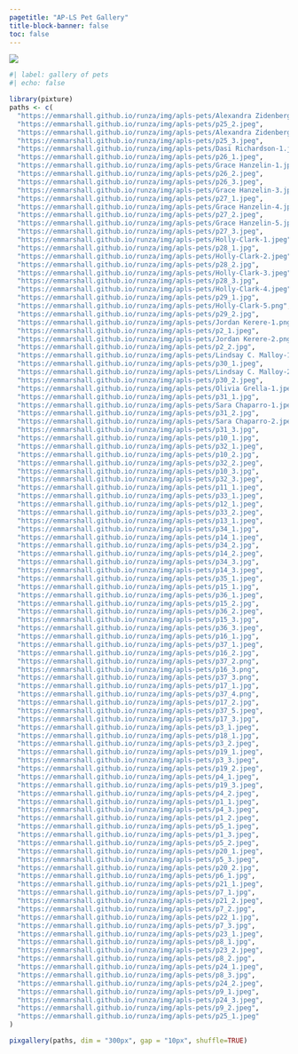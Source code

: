 ```yaml
---
pagetitle: "AP-LS Pet Gallery"
title-block-banner: false
toc: false
---
```


::: column-page



:::

::: column-screen
[![](pets-banner.png){fig-alt="Banner photo with the text \"The Pets of the American Psychology-Law Society APA (Div 41) and then on the right side a photo of a pitbull wearing sunglasses and a fashion scarf."}](../index.html)
```r
#| label: gallery of pets
#| echo: false

library(pixture)
paths <- c(
  "https://emmarshall.github.io/runza/img/apls-pets/Alexandra Zidenberg-1.jpg", 
  "https://emmarshall.github.io/runza/img/apls-pets/p25_2.jpeg",
  "https://emmarshall.github.io/runza/img/apls-pets/Alexandra Zidenberg-2.jpg", 
  "https://emmarshall.github.io/runza/img/apls-pets/p25_3.jpeg",
  "https://emmarshall.github.io/runza/img/apls-pets/Dasi Richardson-1.jpeg", 
  "https://emmarshall.github.io/runza/img/apls-pets/p26_1.jpeg",
  "https://emmarshall.github.io/runza/img/apls-pets/Grace Hanzelin-1.jpeg", 
  "https://emmarshall.github.io/runza/img/apls-pets/p26_2.jpeg",
  "https://emmarshall.github.io/runza/img/apls-pets/p26_3.jpeg",
  "https://emmarshall.github.io/runza/img/apls-pets/Grace Hanzelin-3.jpeg", 
  "https://emmarshall.github.io/runza/img/apls-pets/p27_1.jpeg",
  "https://emmarshall.github.io/runza/img/apls-pets/Grace Hanzelin-4.jpeg", 
  "https://emmarshall.github.io/runza/img/apls-pets/p27_2.jpeg",
  "https://emmarshall.github.io/runza/img/apls-pets/Grace Hanzelin-5.jpeg", 
  "https://emmarshall.github.io/runza/img/apls-pets/p27_3.jpeg",
  "https://emmarshall.github.io/runza/img/apls-pets/Holly-Clark-1.jpeg", 
  "https://emmarshall.github.io/runza/img/apls-pets/p28_1.jpg",
  "https://emmarshall.github.io/runza/img/apls-pets/Holly-Clark-2.jpeg", 
  "https://emmarshall.github.io/runza/img/apls-pets/p28_2.jpg",
  "https://emmarshall.github.io/runza/img/apls-pets/Holly-Clark-3.jpeg", 
  "https://emmarshall.github.io/runza/img/apls-pets/p28_3.jpg",
  "https://emmarshall.github.io/runza/img/apls-pets/Holly-Clark-4.jpeg", 
  "https://emmarshall.github.io/runza/img/apls-pets/p29_1.jpg",
  "https://emmarshall.github.io/runza/img/apls-pets/Holly-Clark-5.png", 
  "https://emmarshall.github.io/runza/img/apls-pets/p29_2.jpg",
  "https://emmarshall.github.io/runza/img/apls-pets/Jordan Kerere-1.png", 
  "https://emmarshall.github.io/runza/img/apls-pets/p2_1.jpeg",
  "https://emmarshall.github.io/runza/img/apls-pets/Jordan Kerere-2.png", 
  "https://emmarshall.github.io/runza/img/apls-pets/p2_2.jpg",
  "https://emmarshall.github.io/runza/img/apls-pets/Lindsay C. Malloy-1.jpg", 
  "https://emmarshall.github.io/runza/img/apls-pets/p30_1.jpeg",
  "https://emmarshall.github.io/runza/img/apls-pets/Lindsay C. Malloy-2.jpg", 
  "https://emmarshall.github.io/runza/img/apls-pets/p30_2.jpeg",
  "https://emmarshall.github.io/runza/img/apls-pets/Olivia Grella-1.jpeg", 
  "https://emmarshall.github.io/runza/img/apls-pets/p31_1.jpg",
  "https://emmarshall.github.io/runza/img/apls-pets/Sara Chaparro-1.jpeg", 
  "https://emmarshall.github.io/runza/img/apls-pets/p31_2.jpg",
  "https://emmarshall.github.io/runza/img/apls-pets/Sara Chaparro-2.jpeg", 
  "https://emmarshall.github.io/runza/img/apls-pets/p31_3.jpg",
  "https://emmarshall.github.io/runza/img/apls-pets/p10_1.jpg", 
  "https://emmarshall.github.io/runza/img/apls-pets/p32_1.jpeg",
  "https://emmarshall.github.io/runza/img/apls-pets/p10_2.jpg", 
  "https://emmarshall.github.io/runza/img/apls-pets/p32_2.jpeg",
  "https://emmarshall.github.io/runza/img/apls-pets/p10_3.jpg", 
  "https://emmarshall.github.io/runza/img/apls-pets/p32_3.jpeg",
  "https://emmarshall.github.io/runza/img/apls-pets/p11_1.jpeg", 
  "https://emmarshall.github.io/runza/img/apls-pets/p33_1.jpeg",
  "https://emmarshall.github.io/runza/img/apls-pets/p12_1.jpeg", 
  "https://emmarshall.github.io/runza/img/apls-pets/p33_2.jpeg",
  "https://emmarshall.github.io/runza/img/apls-pets/p13_1.jpeg", 
  "https://emmarshall.github.io/runza/img/apls-pets/p34_1.jpg",
  "https://emmarshall.github.io/runza/img/apls-pets/p14_1.jpeg", 
  "https://emmarshall.github.io/runza/img/apls-pets/p34_2.jpg",
  "https://emmarshall.github.io/runza/img/apls-pets/p14_2.jpeg", 
  "https://emmarshall.github.io/runza/img/apls-pets/p34_3.jpg",
  "https://emmarshall.github.io/runza/img/apls-pets/p14_3.jpeg", 
  "https://emmarshall.github.io/runza/img/apls-pets/p35_1.jpeg",
  "https://emmarshall.github.io/runza/img/apls-pets/p15_1.jpg", 
  "https://emmarshall.github.io/runza/img/apls-pets/p36_1.jpeg",
  "https://emmarshall.github.io/runza/img/apls-pets/p15_2.jpg", 
  "https://emmarshall.github.io/runza/img/apls-pets/p36_2.jpeg",
  "https://emmarshall.github.io/runza/img/apls-pets/p15_3.jpg", 
  "https://emmarshall.github.io/runza/img/apls-pets/p36_3.jpeg",
  "https://emmarshall.github.io/runza/img/apls-pets/p16_1.jpg", 
  "https://emmarshall.github.io/runza/img/apls-pets/p37_1.jpeg",
  "https://emmarshall.github.io/runza/img/apls-pets/p16_2.jpg", 
  "https://emmarshall.github.io/runza/img/apls-pets/p37_2.png",
  "https://emmarshall.github.io/runza/img/apls-pets/p16_3.png", 
  "https://emmarshall.github.io/runza/img/apls-pets/p37_3.png",
  "https://emmarshall.github.io/runza/img/apls-pets/p17_1.jpg", 
  "https://emmarshall.github.io/runza/img/apls-pets/p37_4.png",
  "https://emmarshall.github.io/runza/img/apls-pets/p17_2.jpg", 
  "https://emmarshall.github.io/runza/img/apls-pets/p37_5.jpeg",
  "https://emmarshall.github.io/runza/img/apls-pets/p17_3.jpg", 
  "https://emmarshall.github.io/runza/img/apls-pets/p3_1.jpeg",
  "https://emmarshall.github.io/runza/img/apls-pets/p18_1.jpg", 
  "https://emmarshall.github.io/runza/img/apls-pets/p3_2.jpeg",
  "https://emmarshall.github.io/runza/img/apls-pets/p19_1.jpeg", 
  "https://emmarshall.github.io/runza/img/apls-pets/p3_3.jpeg",
  "https://emmarshall.github.io/runza/img/apls-pets/p19_2.jpeg", 
  "https://emmarshall.github.io/runza/img/apls-pets/p4_1.jpeg",
  "https://emmarshall.github.io/runza/img/apls-pets/p19_3.jpeg", 
  "https://emmarshall.github.io/runza/img/apls-pets/p4_2.jpeg",
  "https://emmarshall.github.io/runza/img/apls-pets/p1_1.jpeg", 
  "https://emmarshall.github.io/runza/img/apls-pets/p4_3.jpeg",
  "https://emmarshall.github.io/runza/img/apls-pets/p1_2.jpeg", 
  "https://emmarshall.github.io/runza/img/apls-pets/p5_1.jpeg",
  "https://emmarshall.github.io/runza/img/apls-pets/p1_3.jpeg", 
  "https://emmarshall.github.io/runza/img/apls-pets/p5_2.jpeg",
  "https://emmarshall.github.io/runza/img/apls-pets/p20_1.jpeg", 
  "https://emmarshall.github.io/runza/img/apls-pets/p5_3.jpeg",
  "https://emmarshall.github.io/runza/img/apls-pets/p20_2.jpg", 
  "https://emmarshall.github.io/runza/img/apls-pets/p6_1.jpg",
  "https://emmarshall.github.io/runza/img/apls-pets/p21_1.jpeg", 
  "https://emmarshall.github.io/runza/img/apls-pets/p7_1.jpg",
  "https://emmarshall.github.io/runza/img/apls-pets/p21_2.jpeg", 
  "https://emmarshall.github.io/runza/img/apls-pets/p7_2.jpg",
  "https://emmarshall.github.io/runza/img/apls-pets/p22_1.jpg", 
  "https://emmarshall.github.io/runza/img/apls-pets/p7_3.jpg",
  "https://emmarshall.github.io/runza/img/apls-pets/p23_1.jpeg", 
  "https://emmarshall.github.io/runza/img/apls-pets/p8_1.jpg",
  "https://emmarshall.github.io/runza/img/apls-pets/p23_2.jpeg", 
  "https://emmarshall.github.io/runza/img/apls-pets/p8_2.jpg",
  "https://emmarshall.github.io/runza/img/apls-pets/p24_1.jpeg", 
  "https://emmarshall.github.io/runza/img/apls-pets/p8_3.jpg",
  "https://emmarshall.github.io/runza/img/apls-pets/p24_2.jpeg", 
  "https://emmarshall.github.io/runza/img/apls-pets/p9_1.jpeg",
  "https://emmarshall.github.io/runza/img/apls-pets/p24_3.jpeg", 
  "https://emmarshall.github.io/runza/img/apls-pets/p9_2.jpeg",
  "https://emmarshall.github.io/runza/img/apls-pets/p25_1.jpeg"
)

pixgallery(paths, dim = "300px", gap = "10px", shuffle=TRUE)

```
:::
